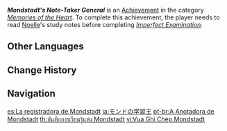 {{Achievement Infobox
|id           = 84112
|order id     = 6411
|category     = Memories of the Heart
|description  = Read [[Noelle]]'s study notes.
|requirements = Read Noelle's study notes before the end of ''[[Imperfect Examination]].''
|primogems    = 5
|tracking     = 
|hidden       = 1
|quest        = Knightly Exam Prep
|topic        = 
}}
'''''Mondstadt's Note-Taker General''''' is an [[Achievement]] in the category ''[[Memories of the Heart]]''. To complete this achievement, the player needs to read [[Noelle]]'s study notes before completing ''[[Imperfect Examination]].''
<!--
==Trivia==

==Video Guides==
{{EVT
|video1   = 
|caption1 = 
}}
-->
==Other Languages==
{{Other Languages
|en      = Mondstadt's Note-Taker General
|zhs     = 蒙德做题王
|zhs_rm  = Méngdé Zuò Tí Wáng
|zht     = 蒙德答題王
|zht_rm  = Méngdé Dá Tí Wáng
|zh_tl   = Mondstadt's King of Answering Questions
|ja      = モンドの学習王
|ja_rm   = Mondo no Gakushuu-ou
|ja_tl   = Mondstadt's King of Learning
|ko      = 몬드 시험왕
|ko_tl   = Mondstadt Test King
|es      = La registradora de Mondstadt
|es_tl   = The Registrar of Mondstadt
|fr      = Greffier de Mondstadt
|fr_tl   = Mondstadt's Court Clerk
|ru      = Король записей Мондштадта
|ru_tl   = King of the Mondstadt Notes
|th      = บันทึกการเรียนรู้แห่ง Mondstadt
|th_rm   = 
|th_tl   = 
|vi      = Vua Ghi Chép Mondstadt
|vi_tl   = 
|de      = Die Beste im Fragenstellen
|de_tl   = The Best in Asking Questions
|de_note = {{de|Beste|Best}} is a feminine term.
|id      = Murid Teladan Mondstadt
|id_tl   = Mondstadt Model Student
|pt      = A Anotadora de Mondstadt
|pt_tl   = 
|tr      = Mondstadt'ın Not Tutmayı Seven Generali
|tr_tl   = Mondstadt's Note-Taking Loving General
|it      = Generale degli appunti di Mondstadt
|it_tl   = 
}}

==Change History==
{{Change History|1.5}}
<!--
==References==
{{Reflist}}
-->
==Navigation==
{{Achievement Navbox|Memories of the Heart}}

[[es:La registradora de Mondstadt]]
[[ja:モンドの学習王]]
[[pt-br:A Anotadora de Mondstadt]]
[[th:บันทึกการเรียนรู้แห่ง Mondstadt]]
[[vi:Vua Ghi Chép Mondstadt]]